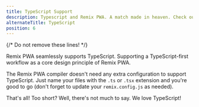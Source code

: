 ```yaml
---
title: TypeScript Support
description: Typescript and Remix PWA. A match made in heaven. Check out our thoughts on TypeScript and our support for it in Remix PWA.
alternateTitle: TypeScript
position: 6
---
```

{/* Do not remove these lines! */}



Remix PWA seamlessly supports TypeScript. Supporting a TypeScript-first workflow as a core design principle of Remix PWA.

The Remix PWA compiler doesn't need any extra configuration to support TypeScript. Just name your files with the `.ts` or `.tsx` extension and you're good to go
(don't forget to update your `remix.config.js` as needed).

That's all! Too short? Well, there's not much to say. We love TypeScript!
